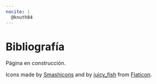 ```yaml
---
nocite: |
  @knuth84
---
```


<!-- Lo de notice es para que no genere un error LaTeX, tiene que ver con que cada qmd se renderiza por separado, me olvidé de copiar el enlace del que saqué esta solución -->

# Bibliografía {.unnumbered}

::: en-construccion
Página en construcción.
:::

Icons made by [Smashicons](https://www.flaticon.com/authors/smashicons) and by [juicy_fish](https://www.flaticon.com/free-icons/code-review) from [Flaticon](https://www.flaticon.com/).

::: {#refs}
:::

